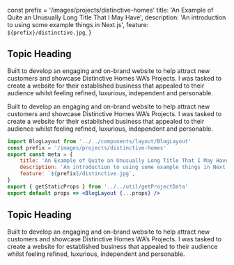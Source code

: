 const prefix = '/images/projects/distinctive-homes'
    title: 'An Example of Quite an Unusually Long Title That I May Have',
    description: 'An introduction to using some example things in Next.js',
    feature: `${prefix}/distinctive.jpg`,
}

## Topic Heading

Built to develop an engaging and on-brand website to help attract new customers
and showcase Distinctive Homes WA’s Projects. I was tasked to create a website
for their established business that appealed to their audience whilst feeling
refined, luxurious, independent and personable.

Built to develop an engaging and on-brand website to help attract new customers
and showcase Distinctive Homes WA’s Projects. I was tasked to create a website
for their established business that appealed to their audience whilst feeling
refined, luxurious, independent and personable.

```jsx
import BlogLayout from '../../components/layout/BlogLayout'
const prefix = '/images/projects/distinctive-homes'
export const meta = {
    title: 'An Example of Quite an Unusually Long Title That I May Have',
    description: 'An introduction to using some example things in Next.js',
    feature: `${prefix}/distinctive.jpg`,
}
export { getStaticProps } from '../../util/getProjectData'
export default props => <BlogLayout {...props} />
```

## Topic Heading

Built to develop an engaging and on-brand website to help attract new customers
and showcase Distinctive Homes WA’s Projects. I was tasked to create a website
for established business that appealed to their audience whilst feeling
refined, luxurious, independent and personable.
